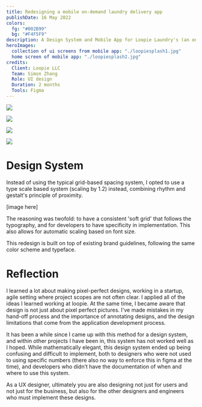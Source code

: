 ```yaml
---
title: Redesigning a mobile on-demand laundry delivery app
publishDate: 16 May 2022
colors:
  fg: "#002B99"
  bg: "#F4F5F9"
description: A Design System and Mobile App for Loopie Laundry's (an on-demand laundry delivery service) customer facing app. Built to extend Loopie's existing brand and streamline the consumer journey map.
heroImages:
  collection of ui screens from mobile app: "./loopiesplash1.jpg"
  home screen of mobile app: "./loopiesplash2.jpg"
credits:
  Client: Loopie LLC
  Team: Simon Zhang
  Role: UI design
  Duration: 2 months
  Tools: Figma
---
```


![](<./Slice 1.jpg>)

![](<./Slice 2.jpg>)

![](<./Slice 3.jpg>)

![](<./loopie customercomponents.jpg>)

# Design System

Instead of using the typical grid-based spacing system, I opted to use a type scale based system (scaling by 1.2) instead, combining rhythm and gestalt's principle of proximity.

[image here]

The reasoning was twofold: to have a consistent 'soft grid' that follows the typography, and for developers to have specificity in implementation. This also allows for automatic scaling based on font size.

This redesign is built on top of existing brand guidelines, following the same color scheme and typeface.

# Reflection

I learned a lot about making pixel-perfect designs, working in a startup, agile setting where project scopes are not often clear. I applied all of the ideas I learned working at loopie. At the same time, I became aware that design is not just about pixel perfect pictures. I've made mistakes in my hand-off process and the importance of annotating designs, and the design limitations that come from the application development process.

It has been a while since I came up with this method for a design system, and within other projects I have been in, this system has not worked well as I hoped. While mathematically elegant, this design system ended up being confusing and difficult to implement, both to designers who were not used to using specific numbers (there also no way to enforce this in figma at the time), and developers who didn’t have the documentation of when and where to use this system.

As a UX designer, ultimately you are also designing not just for users and not just for the business, but also for the other designers and engineers who must implement these designs.
